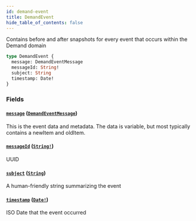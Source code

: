 ```yaml
---
id: demand-event
title: DemandEvent
hide_table_of_contents: false
---
```



Contains before and after snapshots for every event that occurs within the Demand domain

```graphql
type DemandEvent {
  message: DemandEventMessage
  messageId: String!
  subject: String
  timestamp: Date!
}
```


### Fields

#### [`message`](#) ([`DemandEventMessage`](/demand/api/graphql-admin/reference/objects/demand-event-message))

This is the event data and metadata.
The data is variable, but most typically contains a newItem and oldItem.


#### [`messageId`](#) ([`String!`](/demand/api/graphql-admin/reference/scalars/string))

UUID


#### [`subject`](#) ([`String`](/demand/api/graphql-admin/reference/scalars/string))

A human-friendly string summarizing the event


#### [`timestamp`](#) ([`Date!`](/demand/api/graphql-admin/reference/scalars/date))

ISO Date that the event occurred




